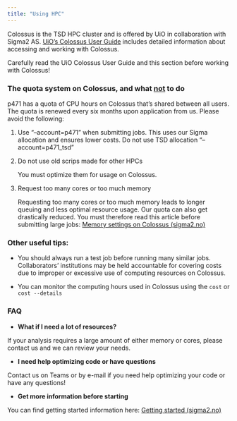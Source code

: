 ```yaml
---
title: "Using HPC"
---
```


Colossus is the TSD HPC cluster and is offered by UiO in collaboration with Sigma2 AS. [UiO's Colossus User Guide](https://www.uio.no/english/services/it/research/sensitive-data/help/hpc/colossus-userguide.html) includes detailed information about accessing and working with Colossus.

::: callout-important
Carefully read the UiO Colossus User Guide and this section before working with Colossus!
:::

### **The quota system on Colossus, and what [not]{.underline} to do**

p471 has a quota of CPU hours on Colossus that's shared between all users. The quota is renewed every six months upon application from us. Please avoid the following:

1.  Use "--account=p471" when submitting jobs. This uses our Sigma allocation and ensures lower costs. Do not use TSD allocation  "--account=p471_tsd"

2.  Do not use old scrips made for other HPCs

    You must optimize them for usage on Colossus.

3.  Request too many cores or too much memory

    Requesting too many cores or too much memory leads to longer queuing and less optimal resource usage. Our quota can also get drastically reduced. You must therefore read this article before submitting large jobs: [Memory settings on Colossus (sigma2.no)](https://documentation.sigma2.no/jobs/choosing-memory-settings.html)

### Other useful tips:

-   You should always run a test job before running many similar jobs. Collaborators' institutions may be held accountable for covering costs due to improper or excessive use of computing resources on Colossus.

-   You can monitor the computing hours used in Colossus using the `cost` or `cost --details`

### FAQ

-   **What if I need a lot of resources?**

If your analysis requires a large amount of either memory or cores, please contact us and we can review your needs.

-   **I need help optimizing code or have questions**

Contact us on Teams or by e-mail if you need help optimizing your code or have any questions!

-   **Get more information before starting**

You can find getting started information here: [Getting started (sigma2.no)](https://documentation.sigma2.no/getting_started/getting_started.html)
